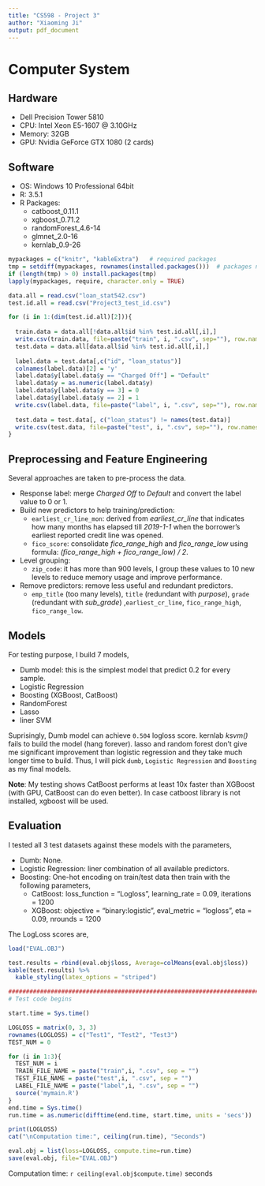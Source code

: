 ```yaml
---
title: "CS598 - Project 3"
author: "Xiaoming Ji"
output: pdf_document
---
```

# Computer System

## Hardware
- Dell Precision Tower 5810
- CPU: Intel Xeon E5-1607 @ 3.10GHz
- Memory: 32GB
- GPU: Nvidia GeForce GTX 1080 (2 cards)

## Software
- OS: Windows 10 Professional 64bit
- R: 3.5.1
- R Packages:
    - catboost_0.11.1
    - xgboost_0.71.2
    - randomForest_4.6-14
    - glmnet_2.0-16
    - kernlab_0.9-26

```r
mypackages = c("knitr", "kableExtra")   # required packages
tmp = setdiff(mypackages, rownames(installed.packages()))  # packages need to be installed
if (length(tmp) > 0) install.packages(tmp)
lapply(mypackages, require, character.only = TRUE)
```


```r
data.all = read.csv("loan_stat542.csv")
test.id.all = read.csv("Project3_test_id.csv")

for (i in 1:(dim(test.id.all)[2])){
  
  train.data = data.all[!data.all$id %in% test.id.all[,i],]
  write.csv(train.data, file=paste("train", i, ".csv", sep=""), row.names = FALSE)
  test.data = data.all[data.all$id %in% test.id.all[,i],]
  
  label.data = test.data[,c("id", "loan_status")]
  colnames(label.data)[2] = 'y'
  label.data$y[label.data$y == "Charged Off"] = "Default"
  label.data$y = as.numeric(label.data$y)
  label.data$y[label.data$y == 3] = 0
  label.data$y[label.data$y == 2] = 1
  write.csv(label.data, file=paste("label", i, ".csv", sep=""), row.names = FALSE)
  
  test.data = test.data[, c("loan_status") != names(test.data)]
  write.csv(test.data, file=paste("test", i, ".csv", sep=""), row.names = FALSE)
}
```

## Preprocessing and Feature Engineering

Several approaches are taken to pre-process the data.

- Response label: merge *Charged Off* to *Default* and convert the label value to 0 or 1.
- Build new predictors to help training/prediction: 
    - `earliest_cr_line_mon`: derived from *earliest_cr_line* that indicates how many months has elapsed till *2019-1-1* when the borrower's earliest reported credit line was opened.
    - `fico_score`: consolidate *fico_range_high* and *fico_range_low* using formula: *(fico_range_high + fico_range_low) / 2*.
- Level grouping: 
    - `zip_code`: it has more than 900 levels, I group these values to 10 new levels to reduce memory usage and improve performance.
- Remove predictors: remove less useful and redundant predictors.
    - `emp_title` (too many levels), `title` (redundant with *purpose*), `grade` (redundant with *sub_grade*) ,`earliest_cr_line`, `fico_range_high`, `fico_range_low`.

## Models

For testing purpose, I build 7 models,

- Dumb model: this is the simplest model that predict 0.2 for every sample.
- Logistic Regression
- Boosting (XGBoost, CatBoost)
- RandomForest
- Lasso
- liner SVM

Suprisingly, Dumb model can achieve `0.504` logloss score. kernlab *ksvm()* fails to build the model (hang forever).  lasso and random forest don't give me significant improvement than logistic regression and they take much longer time to build. Thus, I will pick `dumb`, `Logistic Regression` and `Boosting` as my final models. 

**Note**: My testing shows CatBoost performs at least 10x faster than XGBoost (with GPU, CatBoost can do even better). In case catboost library is not installed, xgboost will be used.

## Evaluation

I tested all 3 test datasets against these models with the parameters,

- Dumb: None.
- Logistic Regression: liner combination of all available predictors.
- Boosting: One-hot encoding on train/test data then train with the following parameters,
    - CatBoost: loss_function = "Logloss", learning_rate = 0.09, iterations = 1200
    - XGBoost: objective = "binary:logistic", eval_metric = "logloss", eta = 0.09, nrounds = 1200

The LogLoss scores are,

```r
load("EVAL.OBJ")

test.results = rbind(eval.obj$loss, Average=colMeans(eval.obj$loss))
kable(test.results) %>%
  kable_styling(latex_options = "striped")
```

```r
#########################################################################
# Test code begins

start.time = Sys.time()

LOGLOSS = matrix(0, 3, 3)
rownames(LOGLOSS) = c("Test1", "Test2", "Test3")
TEST_NUM = 0

for (i in 1:3){
  TEST_NUM = i
  TRAIN_FILE_NAME = paste("train",i, ".csv", sep = "")
  TEST_FILE_NAME = paste("test",i, ".csv", sep = "")
  LABEL_FILE_NAME = paste("label",i, ".csv", sep = "")
  source('mymain.R')
}
end.time = Sys.time()
run.time = as.numeric(difftime(end.time, start.time, units = 'secs'))

print(LOGLOSS)
cat("\nComputation time:", ceiling(run.time), "Seconds")

eval.obj = list(loss=LOGLOSS, compute.time=run.time)
save(eval.obj, file="EVAL.OBJ")
```

Computation time: `r ceiling(eval.obj$compute.time)` seconds